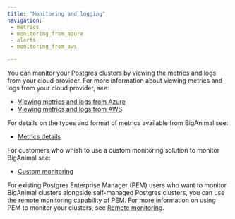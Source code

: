 ```yaml
---
title: "Monitoring and logging"
navigation:
 - metrics
 - monitoring_from_azure
 - alerts
 - monitoring_from_aws

---
```


You can monitor your Postgres clusters by viewing the metrics and logs from your cloud provider. For more information about viewing metrics and logs from your cloud provider, see:

- [Viewing metrics and logs from Azure](monitoring_from_azure)
- [Viewing metrics and logs from AWS](monitoring_from_aws)

For details on the types and format of metrics available from BigAnimal see:

- [Metrics details](metrics)

For customers who whish to use a custom monitoring solution to monitor BigAnimal see:

- [Custom monitoring](custom_monitoring)

For existing Postgres Enterprise Manager (PEM) users who want to monitor BigAnimal clusters alongside self-managed Postgres clusters, you can use the remote monitoring capability of PEM. For more information on using PEM to monitor your clusters, see [Remote monitoring](/pem/latest/pem_admin/02a_pem_remote_monitoring).
